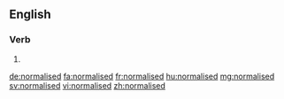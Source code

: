 ==English==

===Verb===
{{head|en}}

# {{en-past of|normalise}}

[[de:normalised]]
[[fa:normalised]]
[[fr:normalised]]
[[hu:normalised]]
[[mg:normalised]]
[[sv:normalised]]
[[vi:normalised]]
[[zh:normalised]]